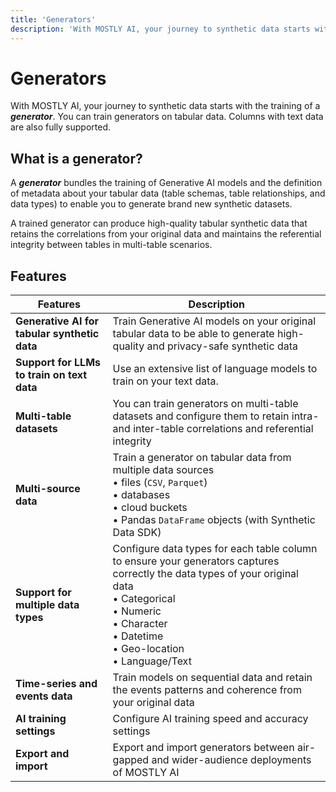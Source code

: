 ```yaml
---
title: 'Generators'
description: 'With MOSTLY AI, your journey to synthetic data starts with the training of a generator. You can train generators on tabular data that also includes columns with text data.'
---
```



# Generators

With MOSTLY AI, your journey to synthetic data starts with the training of a _**generator**_. You can train generators on tabular data. Columns with text data are also fully supported.

## What is a generator?

A _**generator**_ bundles the training of Generative AI models and the definition of metadata about your tabular data (table schemas, table relationships, and data types) to enable you to generate brand new synthetic datasets.

A trained generator can produce high-quality tabular synthetic data that retains the correlations from your original data and maintains the referential integrity between tables in multi-table scenarios.

## Features

| Features                                     | Description                                                                                                                                                                                                                              |
| -------------------------------------------- | ---------------------------------------------------------------------------------------------------------------------------------------------------------------------------------------------------------------------------------------- |
| **Generative AI for tabular synthetic data** | Train Generative AI models on your original tabular data to be able to generate high-quality and privacy-safe synthetic data                                                                                                             |
| **Support for LLMs to train on text data**   | Use an extensive list of language models to train on your text data.                                                                                                                                                                     |
| **Multi-table datasets**                     | You can train generators on multi-table datasets and configure them to retain intra- and inter-table correlations and referential integrity                                                                                              |
| **Multi-source data**                        | Train a generator on tabular data from multiple data sources<br />• files (`CSV`, `Parquet`)<br />• databases<br />• cloud buckets<br />• Pandas `DataFrame` objects (with Synthetic Data SDK)                                                   |
| **Support for multiple data types**          | Configure data types for each table column to ensure your generators captures correctly the data types of your original data<br />• Categorical<br />• Numeric<br />• Character<br />• Datetime<br />• Geo-location<br />• Language/Text |
| **Time-series and events data**              | Train models on sequential data and retain the events patterns and coherence from your original data                                                                                                                                     |
| **AI training settings**                     | Configure AI training speed and accuracy settings                                                                                                                                                                                        |
| **Export and import**                        | Export and import generators between air-gapped and wider-audience deployments of MOSTLY AI                                                                                                                                              |
